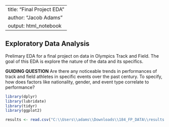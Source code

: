 
---
title: "Final Project EDA"
author: "Jacob Adams"
output: html_notebook
---

## **Exploratory Data Analysis**

Prelimary EDA for a final project on data in Olympics Track and Field. The goal of this EDA is explore the nature of the data and its specifics. 

**GUIDING QUESTION**
Are there any noticeable trends in performances of track and field athletes in specific events over the past century. To specify, how does factors like nationality, gender, and event type correlate to performance?

```r
library(dplyr)
library(lubridate)
library(tidyr)
library(ggplot2)
```

```r
results <- read.csv("C:\\Users\\adams\\Downloads\\184_FP_DATA\\results.csv")
```


